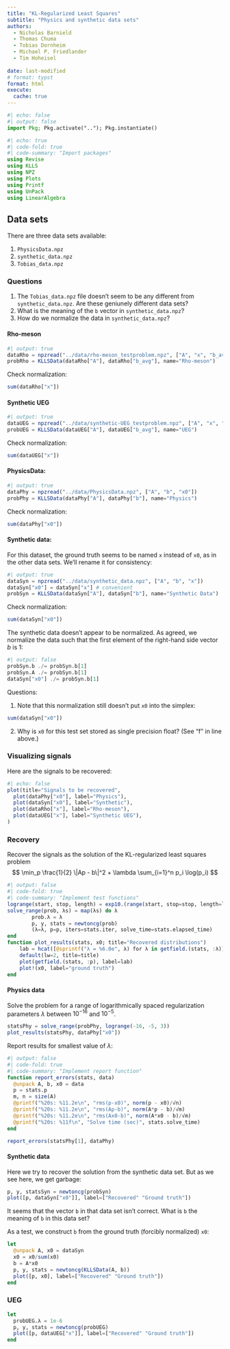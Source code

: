 ```yaml
---
title: "KL-Regularized Least Squares"
subtitle: "Physics and synthetic data sets"
authors:
  - Nicholas Barnield
  - Thomas Chuma
  - Tobias Dornheim
  - Michael P. Friedlander
  - Tim Hoheisel
 
date: last-modified
# format: typst
format: html
execute:
  cache: true
---
```


```julia
#| echo: false
#| output: false 
import Pkg; Pkg.activate(".."); Pkg.instantiate()
```

```julia
#| echo: true
#| code-fold: true
#| code-summary: "Import packages" 
using Revise
using KLLS
using NPZ
using Plots
using Printf
using UnPack
using LinearAlgebra
```

## Data sets

There are three data sets available:

1. `PhysicsData.npz`
1. `synthetic_data.npz`
1. `Tobias_data.npz`

### Questions

1.  The `Tobias_data.npz` file doesn't seem to be any different from `synthetic_data.npz`. Are these geniunely different data sets?
2. What is the meaning of the `b` vector in `synthetic_data.npz`?
3. How do we normalize the data in `synthetic_data.npz`?

#### Rho-meson

```julia
#| output: true
dataRho = npzread("../data/rho-meson_testproblem.npz", ["A", "x", "b_avg"]) 
probRho = KLLSData(dataRho["A"], dataRho["b_avg"], name="Rho-meson")
```

Check normalization:
```julia
sum(dataRho["x"])
```

#### Synthetic UEG

```julia
#| output: true
dataUEG = npzread("../data/synthetic-UEG_testproblem.npz", ["A", "x", "b_avg", "mu"]) 
probUEG = KLLSData(dataUEG["A"], dataUEG["b_avg"], name="UEG")
```

Check normalization:
```julia
sum(dataUEG["x"])
```

#### PhysicsData:
```julia
#| output: true
dataPhy = npzread("../data/PhysicsData.npz", ["A", "b", "x0"])
probPhy = KLLSData(dataPhy["A"], dataPhy["b"], name="Physics")
```
Check normalization:
```julia
sum(dataPhy["x0"])
```

#### Synthetic data:

For this dataset, the ground truth seems to be named `x` instead of `x0`, as in the other data sets. We'll rename it for consistency:
```julia
#| output: true
dataSyn = npzread("../data/synthetic_data.npz", ["A", "b", "x"])
dataSyn["x0"] = dataSyn["x"] # convenient
probSyn = KLLSData(dataSyn["A"], dataSyn["b"], name="Synthetic Data")
```

Check normalization:
```julia
sum(dataSyn["x0"])
```

:::{.callout-important title="Normalization"}
The synthetic data doesn't appear to be normalized. As agreed, we normalize the data such that the first element of the right-hand side vector $b$ is 1:

```julia
#| output: false
probSyn.b ./= probSyn.b[1]
probSyn.A ./= probSyn.b[1]
dataSyn["x0"] ./= probSyn.b[1]
```
Questions:

1. Note that this normalization still doesn't put `x0` into the simplex:
```julia
sum(dataSyn["x0"])
```
2. Why is `x0` for this test set stored as single precision float? (See "f" in line above.)
:::

### Visualizing signals

Here are the signals to be recovered:
```julia
#| echo: false
plot(title="Signals to be recovered",
  plot(dataPhy["x0"], label="Physics"),
  plot(dataSyn["x0"], label="Synthetic"),
  plot(dataRho["x"], label="Rho-meson"),
  plot(dataUEG["x"], label="Synthetic UEG"),
)
```

### Recovery

Recover the signals as the solution of the KL-regularized least squares problem
$$
\min_p \frac{1}{2} \|Ap - b\|^2 + \lambda \sum_{i=1}^n p_i \log(p_i)
$$

```julia
#| output: false
#| code-fold: true
#| code-summary: "Implement test functions"
logrange(start, stop, length) = exp10.(range(start, stop=stop, length=length))
solve_range(prob, λs) = map(λs) do λ
        prob.λ = λ
        p, y, stats = newtoncg(prob)
        (λ=λ, p=p, iters=stats.iter, solve_time=stats.elapsed_time)
end
function plot_results(stats, x0; title="Recovered distributions")
    lab = hcat([@sprintf("λ = %6.0e", λ) for λ in getfield.(stats, :λ)]...)
    default(lw=2, title=title)
    plot(getfield.(stats, :p), label=lab)
    plot!(x0, label="ground truth")
end
```

#### Physics data

Solve the problem for a range of logarithmically spaced regularization parameters $\lambda$ between $10^{-16}$ and $10^{-5}$.


```julia
statsPhy = solve_range(probPhy, logrange(-16, -5, 3))
plot_results(statsPhy, dataPhy["x0"])
```

Report results for smallest value of $\lambda$:
```julia
#| output: false
#| code-fold: true
#| code-summary: "Implement report function" 
function report_errors(stats, data)
  @unpack A, b, x0 = data
  p = stats.p
  m, n = size(A)
  @printf("%20s: %11.2e\n", "rms(p-x0)", norm(p - x0)/√n)
  @printf("%20s: %11.2e\n", "rms(Ap-b)", norm(A*p - b)/√m)
  @printf("%20s: %11.2e\n", "rms(Ax0-b)", norm(A*x0 - b)/√m)
  @printf("%20s: %11f\n", "Solve time (sec)", stats.solve_time)
end
```
```julia
report_errors(statsPhy[1], dataPhy)
```

#### Synthetic data

Here we try to recover the solution from the synthetic data set. But as we see here, we get garbage:

```julia
p, y, statsSyn = newtoncg(probSyn)
plot([p, dataSyn["x0"]], label=["Recovered" "Ground truth"])
```
:::{.callout-important}
It seems that the vector `b` in that data set isn't correct. What is `b` the meaning of `b` in this data set?
:::

As a test, we construct `b` from the ground truth (forcibly normalized) `x0`:
```julia
let
  @unpack A, x0 = dataSyn
  x0 = x0/sum(x0)
  b = A*x0
  p, y, stats = newtoncg(KLLSData(A, b))
  plot([p, x0], label=["Recovered" "Ground truth"])
end
```

### UEG

```julia
let
  probUEG.λ = 1e-6
  p, y, stats = newtoncg(probUEG)
  plot([p, dataUEG["x"]], label=["Recovered" "Ground truth"])
end
```